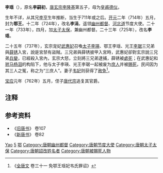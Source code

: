 {{Otheruses|李瑤}}
'''李瑶'''（{{bd|710年代|？|737年|catIdx=L}}），原名'''李嗣初'''，[[唐玄宗|唐玄宗李隆基]]第五子，母为[[皇甫德仪|皇甫德仪]]。

生年不详，从其兄[[唐肅宗|李亨]]生年推断，当生于711年或之后。[[开元|开元]]二年（714年）五月，封为'''鄂王'''。十二年（724年），改名'''李涓'''，遥领[[幽州|幽州]][[都督|都督]]、[[河北道|河北道]]节度大使。二十一年（733年），四月，加[[太子太保|太子太保]]，兼幽州都督。二十三年（725年），改名'''李瑶'''。

二十五年（737年），玄宗宠妃[[武惠妃|武惠妃]]召喚[[太子|太子]][[李瑛_(唐朝)|李瑛]]、鄂王李瑶、光王[[李琚_(光王)|李琚]]三兄弟與[[薛锈|薛锈]]入宮，說是宮禁有盜賊。三兄弟與薛锈披甲入宮時，武惠妃卻對玄宗說三兄弟[[兵變|兵變]]，已經殺入宮內，玄宗大怒，立刻將三兄弟逮捕，薛锈被[[處死|處死]]；在武惠妃和[[驸马|驸马]][[杨洄|杨洄]]的构陷下，他与太子李瑛、光王李琚一起被废为[[庶人|庶人]]并被[[赐死|赐死]]，民间因为其三人之冤，称之为“三庶人”。妻子[[韦妃_(李瑶)|韦妃]]则获得了[[赦免|赦免]]<ref>《[[全唐文|全唐文]] 卷三十一 免鄂王瑶妃韦氏罪诏》</ref>。

[[宝应_(年号)|宝应]]元年（762年）五月，侄子[[唐代宗|唐代宗]]追复其官爵。

== 注释 ==
<references/>

== 参考资料 ==
*《[[旧唐书|旧唐书]]》 卷107
*《[[新唐书|新唐书]]》 卷82

{{Authority control}}
{{DEFAULTSORT:Li李}}
[[Category:李姓|Yao]]
[[Category:唐玄宗皇子|5]]
[[Category:唐朝宗室国王|鄂]]
[[Category:唐朝幽州都督|Category:唐朝幽州都督]]
[[Category:唐朝节度大使|Category:唐朝节度大使]]
[[Category:唐朝太子太保|Category:唐朝太子太保]]
[[Category:唐朝詔改姓名者|Category:唐朝詔改姓名者]]
[[Category:唐朝被賜死人物|Category:唐朝被賜死人物]]